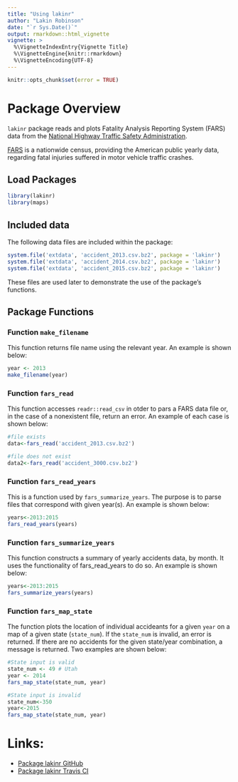 ---
title: "Using lakinr"
author: "Lakin Robinson"
date: "`r Sys.Date()`"
output: rmarkdown::html_vignette
vignette: >
  %\VignetteIndexEntry{Vignette Title}
  %\VignetteEngine{knitr::rmarkdown}
  %\VignetteEncoding{UTF-8}
---
```{r set_global_options, include=FALSE}
knitr::opts_chunk$set(error = TRUE)
```

# Package Overview

`lakinr` package reads and plots Fatality Analysis Reporting System (FARS) data 
from the [National Highway Traffic Safety 
Administration](https://www.nhtsa.gov/research-data/fatality-analysis-reporting-system-fars).

[FARS](https://en.wikipedia.org/wiki/Fatality_Analysis_Reporting_System) is a
nationwide census, providing the American public yearly data, regarding fatal
injuries suffered in motor vehicle traffic crashes.


## Load Packages

```{r}
library(lakinr)
library(maps)
```


## Included data

The following data files are included within the package:

```{r}
system.file('extdata', 'accident_2013.csv.bz2', package = 'lakinr')
system.file('extdata', 'accident_2014.csv.bz2', package = 'lakinr')
system.file('extdata', 'accident_2015.csv.bz2', package = 'lakinr')
```
These files are used later to demonstrate the use of the package's functions.

## Package Functions

### Function `make_filename`

This function returns file name using the relevant year. An example is shown below:

```{r}
year <- 2013
make_filename(year)
```

### Function `fars_read`

This function accesses `readr::read_csv` in otder to pars a FARS data file or, in the case of a nonexistent file, return an error. An example of each case is shown below:

```{R}
#file exists
data<-fars_read('accident_2013.csv.bz2')

#file does not exist
data2<-fars_read('accident_3000.csv.bz2')
```

### Function `fars_read_years`

This is a function used by `fars_summarize_years`. The purpose is to parse files that correspond with given year(s). An example is shown below:

```{r}
years<-2013:2015
fars_read_years(years)
```


### Function `fars_summarize_years`

This function constructs a summary of yearly accidents data, by month. It uses the functionality of fars_read_years to do so. An example is shown below:

```{r}
years<-2013:2015
fars_summarize_years(years)
```

### Function `fars_map_state`

The function plots the location of individual accideants for a given `year` on a map of a given state (`state_num`). If the `state_num` is invalid, an error is returned. If there are no accidents for the given state/year combination, a message is returned. Two examples are shown below:

```{r}
#State input is valid
state_num <- 49 # Utah
year <- 2014
fars_map_state(state_num, year)

#State input is invalid
state_num<-350
year<-2015
fars_map_state(state_num, year)
```


# Links:
* [Package lakinr GitHub]()
* [Package lakinr Travis CI]()
